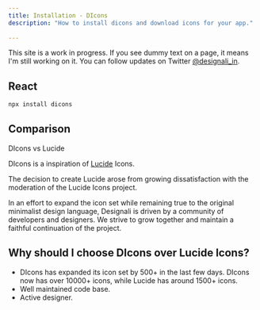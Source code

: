 ```yaml
---
title: Installation - DIcons
description: "How to install dicons and download icons for your app."
 
---
```


<Callout>

This site is a work in progress. If you see dummy text on a page, it means I'm still working on it. You can follow updates on Twitter [@designali_in](https://twitter.com/designali_in).

</Callout>

## React

```bash
npx install dicons
```
 

## Comparison

DIcons vs Lucide

DIcons is a inspiration of [Lucide](https://lucide.dev/) Icons.

The decision to create Lucide arose from growing dissatisfaction with the moderation of the Lucide Icons project.

In an effort to expand the icon set while remaining true to the original minimalist design language, Designali is driven by a community of developers and designers.
We strive to grow together and maintain a faithful continuation of the project.

## Why should I choose DIcons over Lucide Icons?

- DIcons has expanded its icon set by 500+ in the last few days. DIcons now has over 10000+ icons, while Lucide has around 1500+ icons.
- Well maintained code base.
- Active designer.
